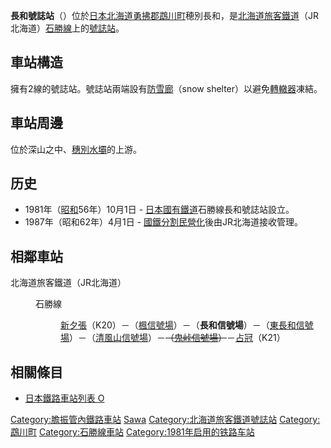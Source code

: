 {{distinguish|長和站}}
{{noteTA
|G1=Railway
|1=zh-tw:新夕張車站;zh-hk:新夕張站;zh-cn:新夕張站;
|2=zh-tw:占冠車站;zh-hk:占冠站;zh-cn:占冠站;
}}
{{日本車站資訊 
|公司色 = #2cb431
|站名 = 長和號誌站 
|圖片 = Osawa Signal Base.jpg
|pxl = 250px 
|圖片說明 = 號誌站內（攝於2010年3月）
|日文原名 = オサワ
|平假名 = オサワ
|羅馬拼音 = Osawa
|電報略號 = ワオ
|所屬公司 = [[File:JR_logo_(hokkaido).svg|23px]][[北海道旅客鐵道|北海道旅客鐵道]]（JR北海道）
|所在地 = [[北海道|北海道]][[勇拂郡|勇拂郡]][[鵡川町|鵡川町]]穂別長和
|啟用年月日 = 1981年（昭和56年）10月1日 
|車站構造 = 地上站 
|月台配置 = 2線(沒有月台)
|上下車人次 = 
|統計年度 = 
|所屬路線 = {{color|#8cc63e|■}}石勝線
|前一站 = [[楓號誌站|楓（號）]]
|前一站距離 = 7.0
|後一站距離 = 3.9
|後一站 =  [[東長和號誌站|東長和（號）]]
|距離 = 55.7
|起站 = [[南千歲站|南千歲]]
|備註 = 
}}
'''長和號誌站'''（{{jpn|j=オサワ信号場|hg=オサワしんごうじょう|rm=Osawa shingōjō|f=y}}）位於[[日本|日本]][[北海道|北海道]][[勇拂郡|勇拂郡]][[鵡川町|鵡川町]]穂別長和，是[[北海道旅客鐵道|北海道旅客鐵道]]（JR北海道）[[石勝線|石勝線]]上的[[號誌站|號誌站]]。

== 車站構造 ==
擁有2線的號誌站。號誌站兩端設有[[防雪廊|防雪廊]]（snow shelter）以避免[[轉轍器|轉轍器]]凍結。

== 車站周邊 ==
位於深山之中、[[穗別水壩|穗別水壩]]的上游。

== 历史 ==
*1981年（[[昭和|昭和]]56年）10月1日 - [[日本國有鐵道|日本國有鐵道]]石勝線長和號誌站設立。
*1987年（昭和62年）4月1日 - [[國鐵分割民營化|國鐵分割民營化]]後由JR北海道接收管理。

== 相鄰車站 ==
; 北海道旅客鐵道（JR北海道）
: {{color|#8cc63e|■}}石勝線
:: [[新夕張站|新夕張]]（K20）－（[[楓信號場|楓信號場]]）－（'''長和信號場'''）－（[[東長和信號場|東長和信號場]]）－（[[清風山信號場|清風山信號場]]）－<del>（[[鬼峠信號場|鬼峠信號場]]）</del>－[[占冠站|占冠]]（K21）

==相關條目==
*[[日本鐵路車站列表_O|日本鐵路車站列表 O]]


{{石勝線}}

{{DEFAULTSORT:Osawa-Shingojo}}
[[Category:膽振管內鐵路車站|Category:膽振管內鐵路車站]]
[[Category:日本鐵路車站_O|Sawa]]
[[Category:北海道旅客鐵道號誌站|Category:北海道旅客鐵道號誌站]]
[[Category:鵡川町|Category:鵡川町]]
[[Category:石勝線車站|Category:石勝線車站]]
[[Category:1981年启用的铁路车站|Category:1981年启用的铁路车站]]